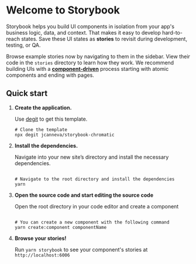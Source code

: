 
<Meta title="Introduction" />

# Welcome to Storybook

Storybook helps you build UI components in isolation from your app's business logic, data, and context.
That makes it easy to develop hard-to-reach states. Save these UI states as **stories** to revisit during development, testing, or QA.

Browse example stories now by navigating to them in the sidebar.
View their code in the `stories` directory to learn how they work.
We recommend building UIs with a [**component-driven**](https://componentdriven.org) process starting with atomic components and ending with pages.

## Quick start

1.  **Create the application.**

    Use [degit](https://github.com/Rich-Harris/degit) to get this template.

    ```shell
    # Clone the template
    npx degit jcanneva/storybook-chromatic
    ```

2.  **Install the dependencies.**

    Navigate into your new site’s directory and install the necessary dependencies.

    ```shell

    # Navigate to the root directory and install the dependencies
    yarn
    ```

3.  **Open the source code and start editing the source code**

    Open the root directory in your code editor and create a component

    ```shell

    # You can create a new component with the following command
    yarn create:component componentName
    ```

4.  **Browse your stories!**

    Run `yarn storybook` to see your component's stories at `http://localhost:6006`
